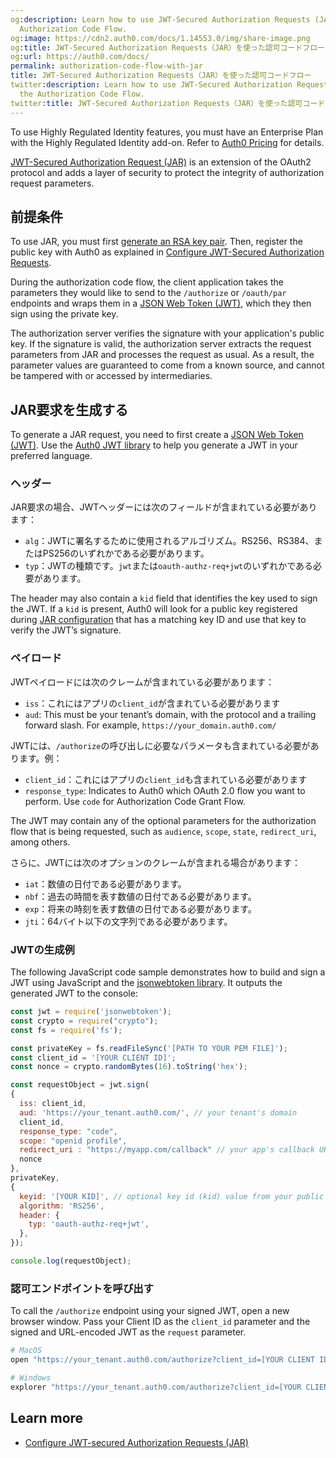 ```yaml
---
og:description: Learn how to use JWT-Secured Authorization Requests (JAR) with the
  Authorization Code Flow.
og:image: https://cdn2.auth0.com/docs/1.14553.0/img/share-image.png
og:title: JWT-Secured Authorization Requests（JAR）を使った認可コードフロー
og:url: https://auth0.com/docs/
permalink: authorization-code-flow-with-jar
title: JWT-Secured Authorization Requests（JAR）を使った認可コードフロー
twitter:description: Learn how to use JWT-Secured Authorization Requests (JAR) with
  the Authorization Code Flow.
twitter:title: JWT-Secured Authorization Requests（JAR）を使った認可コードフロー
---
```


<Callout icon="file-lines" color="#0EA5E9" iconType="regular">

To use Highly Regulated Identity features, you must have an Enterprise Plan with the Highly Regulated Identity add-on. Refer to [Auth0 Pricing](https://auth0.com/pricing/) for details.

</Callout>

[JWT-Secured Authorization Request (JAR)](https://datatracker.ietf.org/doc/html/rfc9101) is an extension of the OAuth2 protocol and adds a layer of security to protect the integrity of authorization request parameters.

## 前提条件

To use JAR, you must first [generate an RSA key pair](/docs/secure/application-credentials/generate-rsa-key-pair). Then, register the public key with Auth0 as explained in [Configure JWT-Secured Authorization Requests](/docs/get-started/applications/configure-jar).

During the authorization code flow, the client application takes the parameters they would like to send to the `/authorize` or `/oauth/par` endpoints and wraps them in a [JSON Web Token (JWT)](/docs/secure/tokens/json-web-tokens), which they then sign using the private key.

The <Tooltip tip="Authorization Server: Centralized server that contributes to defining the boundaries of a user’s access. For example, your authorization server can control the data, tasks, and features available to a user." cta="View Glossary" href="/docs/glossary?term=authorization+server">authorization server</Tooltip> verifies the signature with your application's public key. If the signature is valid, the authorization server extracts the request parameters from JAR and processes the request as usual. As a result, the parameter values are guaranteed to come from a known source, and cannot be tampered with or accessed by intermediaries.

## JAR要求を生成する

To generate a JAR request, you need to first create a [JSON Web Token (JWT)](/docs/secure/tokens/json-web-tokens). Use the [Auth0 JWT library](https://jwt.io/libraries) to help you generate a <Tooltip tip="JSON Web Token (JWT): Standard ID Token format (and often Access Token format) used to represent claims securely between two parties." cta="View Glossary" href="/docs/glossary?term=JWT">JWT</Tooltip> in your preferred language.

### ヘッダー

JAR要求の場合、JWTヘッダーには次のフィールドが含まれている必要があります：

* `alg`：JWTに署名するために使用されるアルゴリズム。RS256、RS384、またはPS256のいずれかである必要があります。
* `typ`：JWTの種類です。`jwt`または`oauth-authz-req+jwt`のいずれかである必要があります。

The header may also contain a `kid` field that identifies the key used to sign the JWT. If a `kid` is present, Auth0 will look for a public key registered during [JAR configuration](/docs/get-started/applications/configure-jar) that has a matching key ID and use that key to verify the JWT’s signature.

### ペイロード

JWTペイロードには次のクレームが含まれている必要があります：

* `iss`：これにはアプリの`client_id`が含まれている必要があります
* `aud`: This must be your tenant’s domain, with the protocol and a trailing forward slash. For example, `https://your_domain.auth0.com/`

JWTには、`/authorize`の呼び出しに必要なパラメータも含まれている必要があります。例：

* `client_id`：これにはアプリの`client_id`も含まれている必要があります
* `response_type`: Indicates to Auth0 which <Tooltip tip="OAuth 2.0: Authorization framework that defines authorization protocols and workflows." cta="View Glossary" href="/docs/glossary?term=OAuth+2.0">OAuth 2.0</Tooltip> flow you want to perform. Use `code` for Authorization Code Grant Flow.

The JWT may contain any of the optional parameters for the <Tooltip tip="Authorization Flow: Authorization grant (or workflow) specified in the OAuth 2.0 framework." cta="View Glossary" href="/docs/glossary?term=authorization+flow">authorization flow</Tooltip> that is being requested, such as `audience`, `scope`, `state`, `redirect_uri`, among others.

さらに、JWTには次のオプションのクレームが含まれる場合があります：

* `iat`：数値の日付である必要があります。
* `nbf`：過去の時間を表す数値の日付である必要があります。
* `exp`：将来の時刻を表す数値の日付である必要があります。
* `jti`：64バイト以下の文字列である必要があります。

### JWTの生成例

The following JavaScript code sample demonstrates how to build and sign a JWT using JavaScript and the [jsonwebtoken library](https://www.npmjs.com/package/jsonwebtoken?activeTab=readme). It outputs the generated JWT to the console:

```javascript lines expandable
const jwt = require('jsonwebtoken');
const crypto = require("crypto");
const fs = require('fs');

const privateKey = fs.readFileSync('[PATH TO YOUR PEM FILE]');
const client_id = '[YOUR CLIENT ID]';
const nonce = crypto.randomBytes(16).toString('hex');

const requestObject = jwt.sign(
{
  iss: client_id,    
  aud: 'https://your_tenant.auth0.com/', // your tenant's domain
  client_id,
  response_type: "code",
  scope: "openid profile",
  redirect_uri : "https://myapp.com/callback" // your app's callback URL
  nonce
},
privateKey,
{
  keyid: '[YOUR KID]', // optional key id (kid) value from your public key
  algorithm: 'RS256',
  header: {
    typ: 'oauth-authz-req+jwt',
  },
});

console.log(requestObject);
```






### 認可エンドポイントを呼び出す

To call the `/authorize` endpoint using your signed JWT, open a new browser window. Pass your <Tooltip tip="Client ID: Identification value given to your registered resource from Auth0." cta="View Glossary" href="/docs/glossary?term=Client+ID">Client ID</Tooltip> as the `client_id` parameter and the signed and URL-encoded JWT as the `request` parameter.

```bash lines
# MacOS
open "https://your_tenant.auth0.com/authorize?client_id=[YOUR CLIENT ID]&request=[URL ENCODED JWT]"

# Windows
explorer "https://your_tenant.auth0.com/authorize?client_id=[YOUR CLIENT ID]&request=[URL ENCODED JWT]"
```






## Learn more

* [Configure JWT-secured Authorization Requests (JAR)](/docs/get-started/applications/configure-jar)
